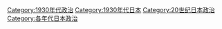 [[Category:1930年代政治|Category:1930年代政治]]
[[Category:1930年代日本|Category:1930年代日本]]
[[Category:20世纪日本政治|Category:20世纪日本政治]]
[[Category:各年代日本政治|Category:各年代日本政治]]